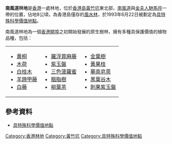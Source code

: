 {{citation style|time=2012-03-21T03:26:28+00:00}}
'''南風道林地'''是[[香港|香港]]一處林地，位於[[香港島|香港島]][[黃竹坑|黃竹坑]]東北部，[[南風道|南風道]]與[[金夫人馳馬徑|金夫人馳馬徑]]一帶的位置，佔地8公頃，為香港島僅存的[[風水林|風水林]]，於1993年6月22日被劃定為[[具特殊科學價值地點|具特殊科學價值地點]]。

南風道林地為一個[[香港開埠|香港開埠]]之初開始發展的原生樹林，擁有多種具保護價值的植物品種，包括：
{| border="0" 
|-
|valign="top"|
*[[黃桐|黃桐]]
*[[木荷|木荷]]
*[[白桂木|白桂木]]
*[[羊蹄甲藤|羊蹄甲藤]]
*[[白藤|白藤]]
|valign="top"|
*[[羅浮買麻藤|羅浮買麻藤]]
*[[紫玉盤|紫玉盤]]
*[[三色菠蘿蜜|三色菠蘿蜜]]
*[[胭脂樹|胭脂樹]]
*[[柳葉茶|柳葉茶]]
|valign="top"|
*[[金葉樹|金葉樹]]
*[[黃果桂|黃果桂]]
*[[華南皂莢|華南皂莢]]
*[[黑葉谷木|黑葉谷木]]
*[[刺果紫玉盤|刺果紫玉盤]]
|}

==參考資料==
*[http://hk-green.com/news/new74.htm 具特殊科學價值地點]{{Wayback|url=http://hk-green.com/news/new74.htm |date=20160907121243 }}

{{HK-geo-stub}}

[[Category:香港林地|Category:香港林地]]
[[Category:黃竹坑|Category:黃竹坑]]
[[Category:具特殊科學價值地點|Category:具特殊科學價值地點]]